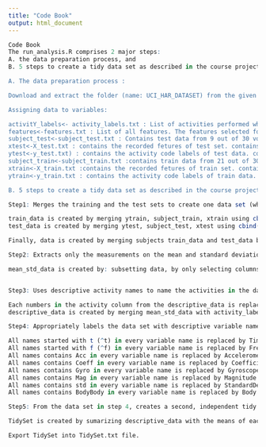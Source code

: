 ```yaml
---
title: "Code Book"
output: html_document
---
```


```r
Code Book
The run_analysis.R comprises 2 major steps:
A. the data preparation process, and
B. 5 steps to create a tidy data set as described in the course project assignment's description

A. The data preparation process :

Download and extract the folder (name: UCI_HAR_DATASET) from the given source link: https://d396qusza40orc.cloudfront.net/getdata%2Fprojectfiles%2FUCI%20HAR%20Dataset.zip

Assigning data to variables:

activitY_labels<- activity_labels.txt : List of activities performed when the corresponding measurements were taken. contains: 6 rows and 2 columns
features<-features.txt : List of all features. The features selected for this database come from the accelerometer and gyroscope 3-axial raw signals tAcc-XYZ and tGyro-XYZ. contains: 561 rows and 2 columns
subject_test<-subject_test.txt : Contains test data from 9 out of 30 volunteer (30% data) being observed. contains: 2947 rows and 1 column
xtest<-X_test.txt : contains the recorded fetures of test set. contains: 2947 rows and 561 columns
ytest<-y_test.txt) : contains the activity code labels of test data. contains: 2947 rows and 1 column
subject_train<-subject_train.txt :contains train data from 21 out of 30 volunteer (70% data) being observed. contains: 7352 rows and 1 column
xtrain<-X_train.txt :contains the recorded fetures of train set. contains: 7352 rows and 561 columns
ytrain<-y_train.txt : contains the activity code labels of train data. contains: 7352 rows and 1 column

B. 5 steps to create a tidy data set as described in the course project assignment's description:

Step1: Merges the training and the test sets to create one data set (which is named data):

train_data is created by merging ytrain, subject_train, xtrain using cbind() 
test_data is created by merging ytest, subject_test, xtest using cbind()

Finally, data is created by merging subjects train_data and test_data by using rbind() contains: 

Step2: Extracts only the measurements on the mean and standard deviation for each measurement.

mean_std_data is created by: subsetting data, by only selecting columns: subjectID and activityID together with the mean and the standard deviation for each measurement. 


Step3: Uses descriptive activity names to name the activities in the data set.

Each numbers in the activity column from the descriptive_data is replaced with its corresponding activity from the second column of the activities variable
descriptive_data is created by merging mean_std_data with activity_labels to name all the activities in the dataset

Step4: Appropriately labels the data set with descriptive variable names.

All names started with t (^t) in every variable name is replaced by Time
All names started with f (^f) in every variable name is replaced by Frequency
All names contains Acc in every variable name is replaced by Accelerometer
All names contains Coeff in every variable name is replaced by Coefficient
All names contains Gyro in every variable name is replaced by Gyroscope
All names contains Mag in every variable name is replaced by Magnitude
All names contains std in every variable name is replaced by StandardDeviation
All names contains BodyBody in every variable name is replaced by Body

Step5: From the data set in step 4, creates a second, independent tidy data set with the average of each variable for each activity and each subject.

TidySet is created by sumarizing descriptive_data with the means of each variable for each activity and each subject, after groupped by subjects and activity. 

Export TidySet into TidySet.txt file.
```

